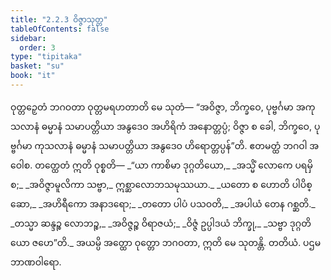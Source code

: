 ```yaml
---
title: "2.2.3 ဝိဇ္ဇာသုတ္တ"
tableOfContents: false
sidebar:
  order: 3
type: "tipitaka"
basket: "su"
book: "it"
---
```



<DynamicBreadcrumb />

<Division number="40" book="it" e="ch" v="18" p="218">

<Paragraph number="251" book="it">
ဝုတ္တဉှေတံ ဘဂဝတာ ဝုတ္တမရဟတာတိ မေ သုတံ—
</Paragraph>

<Paragraph number="252" book="it">
“အဝိဇ္ဇာ, ဘိက္ခဝေ, ပုဗ္ဗင်္ဂမာ အကုသလာနံ ဓမ္မာနံ သမာပတ္တိယာ အနွဒေဝ အဟိရိကံ အနောတ္တပ္ပံ; ဝိဇ္ဇာ စ ခေါ, ဘိက္ခဝေ, ပုဗ္ဗင်္ဂမာ ကုသလာနံ ဓမ္မာနံ သမာပတ္တိယာ အနွဒေဝ ဟိရောတ္တပ္ပန်”တိ. ဧတမတ္ထံ ဘဂဝါ အဝေါစ. တတ္ထေတံ ဣတိ ဝုစ္စတိ—
</Paragraph>

<Paragraph number="253" type="verses" book="it">
_“ယာ ကာစိမာ ဒုဂ္ဂတိယော,_  
_အသ္မိံ လောကေ ပရမှိ စ;_  
_အဝိဇ္ဇာမူလိကာ သဗ္ဗာ,_  
ဣစ္ဆာလောဘသမုဿယာ._  

</Paragraph>

<Paragraph number="254" type="verses" book="it">
_ယတော စ ဟောတိ ပါပိစ္ဆော,_  
_အဟိရီကော အနာဒရော;_  
_တတော ပါပံ ပသဝတိ,_  
_အပါယံ တေန ဂစ္ဆတိ._  

</Paragraph>

<Paragraph number="255" type="verses" book="it">
_တသ္မာ ဆန္ဒဉ္စ လောဘဉ္စ,_  
_အဝိဇ္ဇဉ္စ ဝိရာဇယံ;_  
_ဝိဇ္ဇံ ဥပ္ပါဒယံ ဘိက္ခု,_  
_သဗ္ဗာ ဒုဂ္ဂတိယော ဇဟေ”တိ._  

</Paragraph>

<Paragraph number="256" book="it">
အယမ္ပိ အတ္ထော ဝုတ္တော ဘဂဝတာ, ဣတိ မေ သုတန္တိ.

</Paragraph>
</Division>

<Paragraph number="257" type="center" book="it">
တတိယံ.



</Paragraph>

<Paragraph number="258" type="center" book="it">
ပဌမဘာဏဝါရော.
</Paragraph>